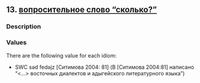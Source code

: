 ## 13. <a href =  'https://agricolamz.github.io/The_Circassian_Isoglosses_Database/13.html'>вопросительное слово "сколько?"</a>
### Description



### Values
There are the following value for each idiom:

* SWC  səd fedəjz [Ситимова 2004: 81] (В [Ситимова 2004:81] написано "<...> восточных диалектов и адыгейского литературного языка")

